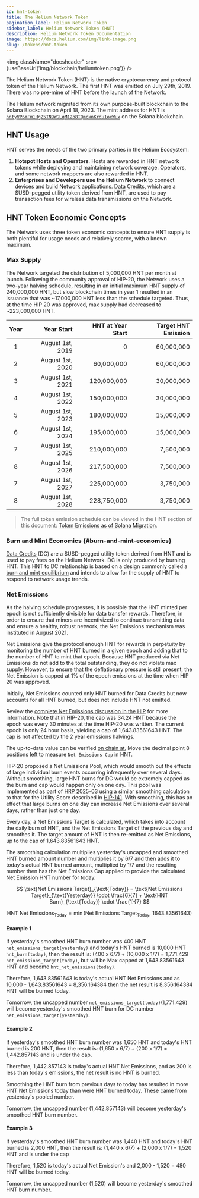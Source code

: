 ```yaml
---
id: hnt-token
title: The Helium Network Token
pagination_label: Helium Network Token
sidebar_label: Helium Network Token (HNT)
description: Helium Network Token Documentation
image: https://docs.helium.com/img/link-image.png
slug: /tokens/hnt-token
---
```



<img className="docsheader" src={useBaseUrl('img/blockchain/heliumtoken.png')} />

The Helium Network Token (HNT) is the native cryptocurrency and protocol token of the Helium
Network. The first HNT was emitted on July 29th, 2019. There was no pre-mine of HNT before the
launch of the Network.

The Helium network migrated from its own purpose-built blockchain to the Solana Blockchain on April
18, 2023. The mint address for HNT is [`hntyVP6YFm1Hg25TN9WGLqM12b8TQmcknKrdu1oxWux`][hnt-mint-addr]
on the Solana blockchain.

## HNT Usage

HNT serves the needs of the two primary parties in the Helium Ecosystem:

1. **Hotspot Hosts and Operators**. Hosts are rewarded in HNT network tokens while deploying and
   maintaining network coverage. Operators, and some network mappers are also rewarded in HNT.
2. **Enterprises and Developers use the Helium Network** to connect devices and build Network
   applications. [Data Credits][datacredit], which are a \$USD-pegged utility token derived from
   HNT, are used to pay transaction fees for wireless data transmissions on the Network.

## HNT Token Economic Concepts

The Network uses three token economic concepts to ensure HNT supply is both plentiful for usage
needs and relatively scarce, with a known maximum.

<TopLedgerEmbed
  title="Daily Net Emissions"
  client="helium"
  queryId="7417"
  visualizationId="21858"
  apiKey="gmq5liGNsuNxbesxmL3y3CbWgE02BWvAMI6k6YaU"
/>

### Max Supply

The Network targeted the distribution of 5,000,000 HNT per month at launch. Following the community
approval of HIP-20, the Network uses a two-year halving schedule, resulting in an initial maximum
HNT supply of 240,000,000 HNT, but slow blockchain times in year 1 resulted in an issuance that was
~17,000,000 HNT less than the schedule targeted. Thus, at the time HIP 20 was approved, max supply
had decreased to ~223,000,000 HNT.

| Year |       Year Start | HNT at Year Start | Target HNT Emission |
| :--: | ---------------: | ----------------: | ------------------: |
|  1   | August 1st, 2019 |                 0 |          60,000,000 |
|  2   | August 1st, 2020 |        60,000,000 |          60,000,000 |
|  3   | August 1st, 2021 |       120,000,000 |          30,000,000 |
|  4   | August 1st, 2022 |       150,000,000 |          30,000,000 |
|  5   | August 1st, 2023 |       180,000,000 |          15,000,000 |
|  6   | August 1st, 2024 |       195,000,000 |          15,000,000 |
|  7   | August 1st, 2025 |       210,000,000 |           7,500,000 |
|  8   | August 1st, 2026 |       217,500,000 |           7,500,000 |
|  7   | August 1st, 2027 |       225,000,000 |           3,750,000 |
|  8   | August 1st, 2028 |       228,750,000 |           3,750,000 |

> The full token emission schedule can be viewed in the HNT section of this document: [Token
> Emissions as of Solana Migration][sol-emissions].

[^1]:
    Year 1 starts on **August 1st, 2019**. The first halving happened on day one of year three,
    **August 1st, 2021**.

### Burn and Mint Economics {#burn-and-mint-economics}

[Data Credits][datacredit] (DC) are a $USD-pegged utility token derived from HNT and is used to pay
fees on the Helium Network. DC is only produced by burning HNT. This HNT to DC relationship is based
on a design commonly called a [burn and mint equilibrium][bme] and intends to allow for the supply
of HNT to respond to network usage trends.

### Net Emissions

As the halving schedule progresses, it is possible that the HNT minted per epoch is not sufficiently
divisible for data transfer rewards. Therefore, in order to ensure that miners are incentivized to
continue transmitting data and ensure a healthy, robust network, the Net Emissions mechanism was
instituted in August 2021.

Net Emissions give the protocol enough HNT for rewards in perpetuity by monitoring the number of HNT
burned in a given epoch and adding that to the number of HNT to mint that epoch. Because HNT
produced via Net Emissions do not add to the total outstanding, they do not violate max supply.
However, to ensure that the deflationary pressure is still present, the Net Emission is capped at 1%
of the epoch emissions at the time when HIP 20 was approved.

Initially, Net Emissions counted only HNT burned for Data Credits but now accounts for all HNT
burned, but does not include HNT not emitted.

Review the [complete Net Emissions discussion in the HIP][hip-20] for more information. Note that in
HIP-20, the cap was 34.24 HNT because the epoch was every 30 minutes at the time HIP-20 was written.
The current epoch is only 24 hour basis, yielding a cap of 1,643.83561643 HNT. The cap is not
affected by the 2 year emissions halvings.

The up-to-date value can be verified
[on chain at.](https://explorer.solana.com/address/BQ3MCuTT5zVBhNfQ4SjMh3NPVhFy73MPV8rjfq5d1zie/anchor-account)
Move the decimal point 8 positions left to measure `Net Emissions Cap` in HNT.

HIP-20 proposed a Net Emissions Pool, which would smooth out the effects of large individual burn
events occurring infrequently over several days. Without smoothing, large HNT burns for DC would be
extremely capped as the burn and cap would happen only on one day. This pool was implemented as part
of [HRP 2025-03][hrp-2025-03] using a similar smoothing calculation to that for the Utility Score
described in [HIP-141][hip-141]. With smoothing, this has an effect that large burns on one day can
increase Net Emissions over several days, rather than just one day.

Every day, a Net Emissions Target is calculated, which takes into account the daily burn of HNT, and
the Net Emissions Target of the previous day and smoothes it. The target amount of HNT is then
re-emitted as Net Emissions, up to the cap of 1,643.83561643 HNT.

The smoothing calculation multiplies yesterday's uncapped and smoothed HNT burned amount number and
multiplies it by 6/7 and then adds it to today's actual HNT burned amount, multiplied by 1/7 and the
resulting number then has the Net Emissions Cap applied to provide the calculated Net Emission HNT
number for today.

$$
\text{Net Emissions Target}_{\text{Today}} = \text{Net Emissions Target}_{\text{Yesterday}} \cdot \frac{6}{7} + \text{HNT Burn}_{\text{Today}} \cdot \frac{1}{7}
$$

$$
\text{HNT Net Emissions}_{\text{Today}} = \min\left( \text{Net Emissions Target}_{\text{Today}},\ 1643.83561643 \right)
$$

#### Example 1

If yesterday's smoothed HNT burn number was 400 HNT `net_emissions_target(yesterday)` and today's
HNT burned is 10,000 HNT `hnt_burn(today)`, then the result is: (400 x 6/7) + (10,000 x 1/7) =
1,771.429 `net_emissions_target(today)`, but will be Max capped at 1,643.83561643 HNT and become
`hnt_net_emissions(today)`.

Therefore, 1,643.83561643 is today's actual HNT Net Emissions and as 10,000 - 1,643.83561643 =
8,356.164384 then the net result is 8,356.164384 HNT will be burned today.

Tomorrow, the uncapped number `net_emissions_target(today)`(1,771.429) will become yesterday's
smoothed HNT burn for DC number `net_emissions_target(yesterday)`.

#### Example 2

If yesterday's smoothed HNT burn number was 1,650 HNT and today's HNT burned is 200 HNT, then the
result is: (1,650 x 6/7) + (200 x 1/7) = 1,442.857143 and is under the cap.

Therefore, 1,442.857143 is today's actual HNT Net Emissions, and as 200 is less than today's
emissions, the net result is no HNT is burned.

Smoothing the HNT burn from previous days to today has resulted in more HNT Net Emissions today than
were HNT burned today. These came from yesterday's pooled number.

Tomorrow, the uncapped number (1,442.857143) will become yesterday's smoothed HNT burn number.

#### Example 3

If yesterday's smoothed HNT burn number was 1,440 HNT and today's HNT burned is 2,000 HNT, then the
result is: (1,440 x 6/7) + (2,000 x 1/7) = 1,520 HNT and is under the cap

Therefore, 1,520 is today's actual Net Emission's and 2,000 - 1,520 = 480 HNT will be burned today.

Tomorrow, the uncapped number (1,520) will become yesterday's smoothed HNT burn number.

[bme]: https://multicoin.capital/2018/02/13/new-models-utility-tokens/
[datacredit]: /tokens/data-credit
[hip-20]: https://github.com/helium/HIP/blob/master/0020-hnt-max-supply.md#net-emissions
[hip-141]:
  https://github.com/helium/HIP/blob/main/0141-single-token-governance-and-release-proposals.md#smoothing-function
[hrp-2025-03]:
  https://github.com/helium/helium-release-proposals/blob/main/releases/20250312-core-devs.md#1-hnt-token-net-emissions-smoothing
[iot]: /tokens/iot-token
[mobile]: /tokens/mobile-token
[sol-emissions]:
  https://github.com/helium/HIP/blob/main/files/0077/token-emissions-as-of-solana-migration.pdf
[hnt-mint-addr]: https://explorer.solana.com/address/hntyVP6YFm1Hg25TN9WGLqM12b8TQmcknKrdu1oxWux
